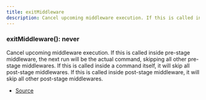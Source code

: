 ```yaml
---
title: exitMiddleware
description: Cancel upcoming middleware execution. If this is called inside pre\-stage middleware, the next run will be the actual command, skipping all other pre\-stage middlewares. If this is called inside a command itself, it will skip all post\-stage middlewares. If this is called inside post\-stage middleware, it will skip all other post\-stage middlewares.
---
```



### exitMiddleware(): never

Cancel upcoming middleware execution.
If this is called inside pre-stage middleware, the next run will be the actual command, skipping all other pre-stage middlewares.
If this is called inside a command itself, it will skip all post-stage middlewares.
If this is called inside post-stage middleware, it will skip all other post-stage middlewares.



- [Source](https://github.com/underctrl-io/commandkit/blob/98b939d6fdf8beaae597b4dc0351a139da52ee8d/packages/commandkit/src/app/middleware/signals.ts#L13)
